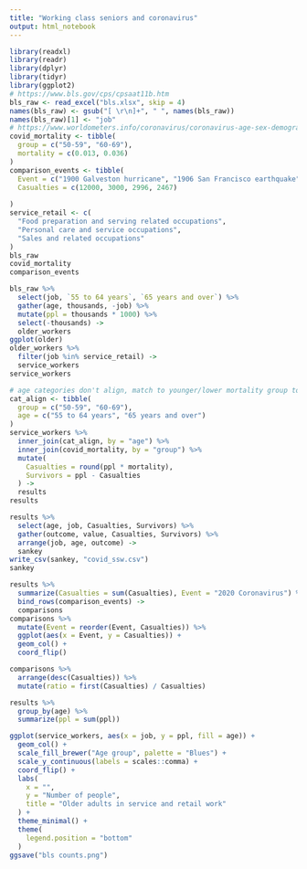 ```yaml
---
title: "Working class seniors and coronavirus"
output: html_notebook
---
```



```r
library(readxl)
library(readr)
library(dplyr)
library(tidyr)
library(ggplot2)
# https://www.bls.gov/cps/cpsaat11b.htm
bls_raw <- read_excel("bls.xlsx", skip = 4)
names(bls_raw) <- gsub("[ \r\n]+", " ", names(bls_raw))
names(bls_raw)[1] <- "job"
# https://www.worldometers.info/coronavirus/coronavirus-age-sex-demographics/
covid_mortality <- tibble(
  group = c("50-59", "60-69"),
  mortality = c(0.013, 0.036)
)
comparison_events <- tibble(
  Event = c("1900 Galveston hurricane", "1906 San Francisco earthquake", "September 11 attacks", "Attack on Pearl Harbor"),
  Casualties = c(12000, 3000, 2996, 2467)
  
)
service_retail <- c(
  "Food preparation and serving related occupations",
  "Personal care and service occupations",
  "Sales and related occupations"
)
bls_raw
covid_mortality
comparison_events
```

```r
bls_raw %>%
  select(job, `55 to 64 years`, `65 years and over`) %>%
  gather(age, thousands, -job) %>%
  mutate(ppl = thousands * 1000) %>%
  select(-thousands) ->
  older_workers
ggplot(older)
older_workers %>%
  filter(job %in% service_retail) ->
  service_workers
service_workers
```

```r
# age categories don't align, match to younger/lower mortality group to be conservative
cat_align <- tibble(
  group = c("50-59", "60-69"),
  age = c("55 to 64 years", "65 years and over")
)
service_workers %>%
  inner_join(cat_align, by = "age") %>%
  inner_join(covid_mortality, by = "group") %>%
  mutate(
    Casualties = round(ppl * mortality),
    Survivors = ppl - Casualties
  ) ->
  results
results
```

```r
results %>%
  select(age, job, Casualties, Survivors) %>%
  gather(outcome, value, Casualties, Survivors) %>%
  arrange(job, age, outcome) ->
  sankey
write_csv(sankey, "covid_ssw.csv")
sankey

```

```r
results %>%
  summarize(Casualties = sum(Casualties), Event = "2020 Coronavirus") %>%
  bind_rows(comparison_events) ->
  comparisons
comparisons %>%
  mutate(Event = reorder(Event, Casualties)) %>%
  ggplot(aes(x = Event, y = Casualties)) +
  geom_col() +
  coord_flip()
```

```r
comparisons %>%
  arrange(desc(Casualties)) %>%
  mutate(ratio = first(Casualties) / Casualties)
```

```r
results %>%
  group_by(age) %>%
  summarize(ppl = sum(ppl))
```

```r
ggplot(service_workers, aes(x = job, y = ppl, fill = age)) +
  geom_col() +
  scale_fill_brewer("Age group", palette = "Blues") +
  scale_y_continuous(labels = scales::comma) +
  coord_flip() +
  labs(
    x = "",
    y = "Number of people",
    title = "Older adults in service and retail work"
  ) +
  theme_minimal() +
  theme(
    legend.position = "bottom"
  )
ggsave("bls counts.png")
```



